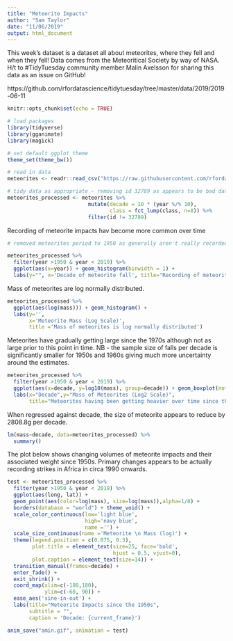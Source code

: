 ```yaml
---
title: "Meteorite Impacts"
author: "Sam Taylor"
date: "11/06/2019"
output: html_document
---
```


This week's dataset is a dataset all about meteorites, where they fell and when they fell! Data comes from the Meteoritical Society by way of NASA. H/t to #TidyTuesday community member Malin Axelsson for sharing this data as an issue on GitHub!

https://github.com/rfordatascience/tidytuesday/tree/master/data/2019/2019-06-11 

```r
knitr::opts_chunk$set(echo = TRUE)
```

```r

# load packages
library(tidyverse)
library(gganimate)
library(magick)

# set default ggplot theme
theme_set(theme_bw())

# read in data
meteorites <- readr::read_csv("https://raw.githubusercontent.com/rfordatascience/tidytuesday/master/data/2019/2019-06-11/meteorites.csv") 

# tidy data as appropriate - removing id 32789 as appears to be bad data.
meteorites_processed <- meteorites %>% 
                          mutate(decade = 10 * (year %/% 10),
                                 class = fct_lump(class, n=8)) %>%
                          filter(id != 32789) 

```

Recording of meteorite impacts hav become more common over time

```r

# removed meteorites period to 1950 as generally aren't really recorded. In addition, anything post 2019 (current year) is also removed.

meteorites_processed %>% 
  filter(year >1950 & year < 2019) %>% 
  ggplot(aes(x=year)) + geom_histogram(binwidth = 1) +
  labs(y="", x='Decade of meteorite fall', title="Recording of meteorite falls only really began post 1970")

```

Mass of meteorites are log normally distributed. 

```r

meteorites_processed %>% 
  ggplot(aes(log(mass))) + geom_histogram() +
  labs(y='',
       x='Meteorite Mass (Log Scale)',
       title ='Mass of meteorites is log normally distributed')
```

Meteorites have gradually getting large since the 1970s although not as large prior to this point in time. NB - the sample size of falls per decade is significantly smaller for 1950s and 1960s giving much more uncertainty around the estimates.

```r
meteorites_processed %>% 
  filter(year >1950 & year < 2019) %>% 
  ggplot(aes(x=decade, y=log10(mass), group=decade)) + geom_boxplot(notch=T) +
  labs(x="Decade",y="Mass of Meteorites (Log2 Scale)",
       title="Meteorites having been getting heavier over time since the 1970s") 
```

When regressed against decade, the size of meteorite appears to reduce by 2808.8g per decade.

```r
lm(mass~decade, data=meteorites_processed) %>% 
  summary()
```

The plot below shows changing volumes of meteorite impacts and their associated weight since 1950s. Primary changes appears to be actually recording strikes in Africa in circa 1990 onwards.

```r

test <- meteorites_processed %>% 
  filter(year >1950 & year < 2019) %>% 
  ggplot(aes(long, lat)) + 
  geom_point(aes(color=log(mass), size=log(mass)),alpha=1/8) +
  borders(database = "world") + theme_void() + 
  scale_color_continuous(low='light blue',
                         high='navy blue',
                         name ='') +
  scale_size_continuous(name ='Meteorite \n Mass (log)') +
  theme(legend.position = c(0.075, 0.3),
        plot.title = element_text(size=25, face='bold',
                                  hjust = 0.5, vjust=0),
        plot.caption = element_text(size=14)) +
  transition_manual(frames=decade) +
  enter_fade() + 
  exit_shrink() +
  coord_map(xlim=c(-180,180),
            ylim=c(-60, 90)) + 
  ease_aes('sine-in-out') +
  labs(title="Meteorite Impacts since the 1950s",
       subtitle = "",
       caption = 'Decade: {current_frame}')

anim_save("amin.gif", animation = test)


```

